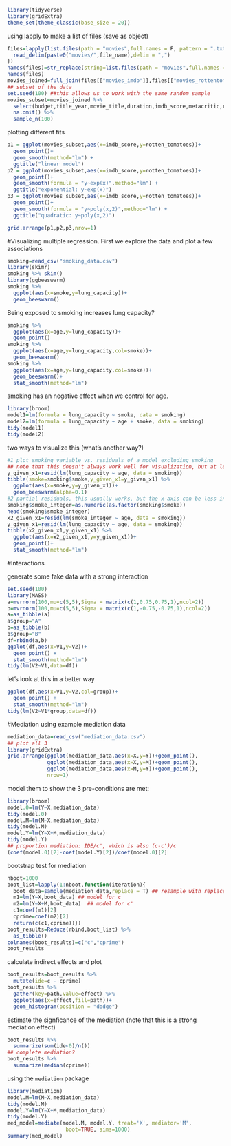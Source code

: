 ```r
library(tidyverse)
library(gridExtra)
theme_set(theme_classic(base_size = 20)) 
```

using lapply to make a list of files (save as object)
```r
files=lapply(list.files(path = "movies",full.names = F, pattern = ".txt"),function(file_name){
  read_delim(paste0("movies/",file_name),delim = ",")
})
names(files)=str_replace(string=list.files(path = "movies",full.names = F, pattern = ".txt"),pattern = ".txt",replacement = "")
names(files)
movies_joined=full_join(files[["movies_imdb"]],files[["movies_rottentom"]],by=c("movie_title"="title"))
## subset of the data
set.seed(100) ##this allows us to work with the same random sample
movies_subset=movies_joined %>%
  select(budget,title_year,movie_title,duration,imdb_score,metacritic,rotten_tomatoes) %>%
  na.omit() %>%
  sample_n(100)
```


plotting different fits
```r
p1 = ggplot(movies_subset,aes(x=imdb_score,y=rotten_tomatoes))+
  geom_point()+
  geom_smooth(method="lm") +
  ggtitle("linear model")
p2 = ggplot(movies_subset,aes(x=imdb_score,y=rotten_tomatoes))+
  geom_point()+
  geom_smooth(formula = "y~exp(x)",method="lm") +
  ggtitle("exponential: y~exp(x)")
p3 = ggplot(movies_subset,aes(x=imdb_score,y=rotten_tomatoes))+
  geom_point()+
  geom_smooth(formula = "y~poly(x,2)",method="lm") +
  ggtitle("quadratic: y~poly(x,2)")

grid.arrange(p1,p2,p3,nrow=1)
```


#Visualizing multiple regression.
First we explore the data and plot a few associations
```r
smoking=read_csv("smoking_data.csv")
library(skimr)
smoking %>% skim()
library(ggbeeswarm)
smoking %>%
  ggplot(aes(x=smoke,y=lung_capacity))+
  geom_beeswarm()
```

Being exposed to smoking increases lung capacity?
```r
smoking %>%
  ggplot(aes(x=age,y=lung_capacity))+
  geom_point()
smoking %>%
  ggplot(aes(x=age,y=lung_capacity,col=smoke))+
  geom_beeswarm()
smoking %>%
  ggplot(aes(x=age,y=lung_capacity,col=smoke))+
  geom_beeswarm()+
  stat_smooth(method="lm")
```

smoking has an negative effect when we control for age. 
```r
library(broom)
model1=lm(formula = lung_capacity ~ smoke, data = smoking)
model2=lm(formula = lung_capacity ~ age + smoke, data = smoking)
tidy(model1)
tidy(model2)
```

two ways to visualize this (what's another way?)
```r
#1 plot smoking variable vs. residuals of a model excluding smoking
## note that this doesn't always work well for visualization, but at least the x-axis is interpretable
y_given_x1=resid(lm(lung_capacity ~ age, data = smoking))
tibble(smoke=smoking$smoke,y_given_x1=y_given_x1) %>%
  ggplot(aes(x=smoke,y=y_given_x1))+
  geom_beeswarm(alpha=0.1)
#2 partial residuals, this usually works, but the x-axis can be less interpretable. 
smoking$smoke_integer=as.numeric(as.factor(smoking$smoke))
head(smoking$smoke_integer)
x2_given_x1=resid(lm(smoke_integer ~ age, data = smoking))
y_given_x1=resid(lm(lung_capacity ~ age, data = smoking))
tibble(x2_given_x1,y_given_x1) %>%
  ggplot(aes(x=x2_given_x1,y=y_given_x1))+
  geom_point()+
  stat_smooth(method="lm")
```


#Interactions

generate some fake data with a strong interaction
```r
set.seed(100)
library(MASS)
a=mvrnorm(100,mu=c(5,5),Sigma = matrix(c(1,0.75,0.75,1),ncol=2))
b=mvrnorm(100,mu=c(5,5),Sigma = matrix(c(1,-0.75,-0.75,1),ncol=2))
a=as_tibble(a)
a$group="A"
b=as_tibble(b)
b$group="B"
df=rbind(a,b)
ggplot(df,aes(x=V1,y=V2))+
  geom_point() +
  stat_smooth(method="lm")
tidy(lm(V2~V1,data=df))
```

let's look at this in a better way
```r
ggplot(df,aes(x=V1,y=V2,col=group))+
  geom_point() +
  stat_smooth(method="lm")
tidy(lm(V2~V1*group,data=df))
```


#Mediation using example mediation data
```r
mediation_data=read_csv("mediation_data.csv")
## plot all 3
library(gridExtra)
grid.arrange(ggplot(mediation_data,aes(x=X,y=Y))+geom_point(),
             ggplot(mediation_data,aes(x=X,y=M))+geom_point(),
             ggplot(mediation_data,aes(x=M,y=Y))+geom_point(),
             nrow=1)
```

model them to show the 3 pre-conditions are met: 
```r
library(broom)
model.0=lm(Y~X,mediation_data)
tidy(model.0)
model.M=lm(M~X,mediation_data)
tidy(model.M)
model.Y=lm(Y~X+M,mediation_data)
tidy(model.Y)
## proportion mediation: IDE/c', which is also (c-c')/c
(coef(model.0)[2]-coef(model.Y)[2])/coef(model.0)[2]
```

bootstrap test for mediation
```r
nboot=1000
boot_list=lapply(1:nboot,function(iteration){
  boot_data=sample(mediation_data,replace = T) ## resample with replacement
  m1=lm(Y~X,boot_data) ## model for c
  m2=lm(Y~X+M,boot_data)  ## model for c'
  c1=coef(m1)[2]
  cprime=coef(m2)[2]
  return(c(c1,cprime))})
boot_results=Reduce(rbind,boot_list) %>%
  as_tibble()
colnames(boot_results)=c("c","cprime")
boot_results
```

calculate indirect effects and plot
```r
boot_results=boot_results %>% 
  mutate(ide=c - cprime)
boot_results %>% 
  gather(key=path,value=effect) %>%
  ggplot(aes(x=effect,fill=path))+
  geom_histogram(position = "dodge")
```


estimate the signficance of the mediation 
(note that this is a strong mediation effect)
```r
boot_results %>% 
  summarize(sum(ide<0)/n())
## complete mediation? 
boot_results %>% 
  summarize(median(cprime))
```


using the `mediation` package
```r
library(mediation)
model.M=lm(M~X,mediation_data)
tidy(model.M)
model.Y=lm(Y~X+M,mediation_data)
tidy(model.Y)
med_model=mediate(model.M, model.Y, treat='X', mediator='M',
                   boot=TRUE, sims=1000)
summary(med_model)
```
